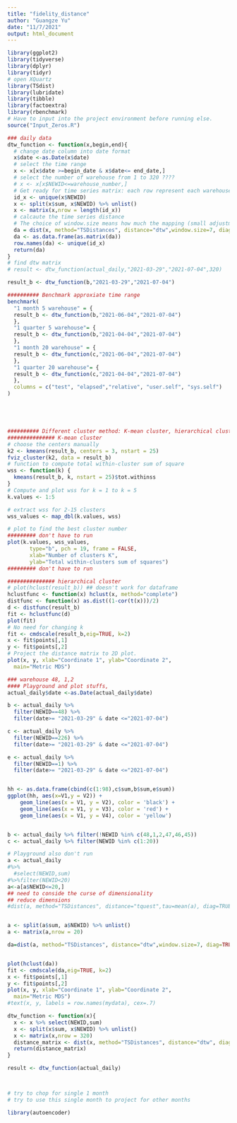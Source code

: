 ```yaml
---
title: "fidelity_distance"
author: "Guangze Yu"
date: "11/7/2021"
output: html_document
---
```


```r
library(ggplot2)
library(tidyverse)
library(dplyr)
library(tidyr)
# open XQuartz
library(TSdist)
library(lubridate)
library(tibble)
library(factoextra)
library(rbenchmark)
# Have to input into the project environment before running else.
source("Input_Zeros.R")
```


```r
### daily data
dtw_function <- function(x,begin,end){
  # change date column into date format
  x$date <-as.Date(x$date)
  # select the time range
  x <- x[x$date >=begin_date & x$date<= end_date,]
  # select the number of warehouse from 1 to 320 ????
  # x <- x[x$NEWID<=warehouse_number,]
  # Get ready for time series matrix: each row represent each warehouse, each column represnts one time spot
  id_x <- unique(x$NEWID)
  x <- split(x$sum, x$NEWID) %>% unlist()
  x <- matrix(x,nrow = length(id_x))
  # calcaute the time series distance 
  # The choice of window.size means how much the mapping (small adjustment?)
  da = dist(x, method="TSDistances", distance="dtw",window.size=7, diag=TRUE, upper=TRUE)
  da <- as.data.frame(as.matrix(da))
  row.names(da) <- unique(id_x)
  return(da)
}
# find dtw matrix
# result <- dtw_function(actual_daily,"2021-03-29","2021-07-04",320)

result_b <- dtw_function(b,"2021-03-29","2021-07-04")

########## Benchmark approxiate time range
benchmark(
  "1 month 5 warehouse" = {
  result_b <- dtw_function(b,"2021-06-04","2021-07-04")
  },
  "1 quarter 5 warehouse"= {
  result_b <- dtw_function(b,"2021-04-04","2021-07-04")
  },
  "1 month 20 warehouse" = {
  result_b <- dtw_function(c,"2021-06-04","2021-07-04")
  },
  "1 quarter 20 warehouse"= {
  result_b <- dtw_function(c,"2021-04-04","2021-07-04")
  },
  columns = c("test", "elapsed","relative", "user.self", "sys.self")
)





########## Different cluster method: K-mean cluster, hierarchical cluster
############### K-mean cluster
# choose the centers manually
k2 <- kmeans(result_b, centers = 3, nstart = 25)
fviz_cluster(k2, data = result_b)
# function to compute total within-cluster sum of square 
wss <- function(k) {
  kmeans(result_b, k, nstart = 25)$tot.withinss
}
# Compute and plot wss for k = 1 to k = 5
k.values <- 1:5

# extract wss for 2-15 clusters
wss_values <- map_dbl(k.values, wss)

# plot to find the best cluster number 
######### don't have to run
plot(k.values, wss_values,
       type="b", pch = 19, frame = FALSE, 
       xlab="Number of clusters K",
       ylab="Total within-clusters sum of squares")
######### don't have to run

############### hierarchical cluster
# plot(hclust(result_b)) ## doesn't work for dataframe
hclustfunc <- function(x) hclust(x, method="complete")
distfunc <- function(x) as.dist((1-cor(t(x)))/2)
d <- distfunc(result_b)
fit <- hclustfunc(d)
plot(fit)
# No need for changing k
fit <- cmdscale(result_b,eig=TRUE, k=2)
x <- fit$points[,1]
y <- fit$points[,2]
# Project the distance matrix to 2D plot. 
plot(x, y, xlab="Coordinate 1", ylab="Coordinate 2",
  main="Metric MDS")

### warehouse 48, 1,2 
#### Playground and plot stuffs, 
actual_daily$date <-as.Date(actual_daily$date)

b <- actual_daily %>% 
  filter(NEWID==48) %>%
  filter(date>= "2021-03-29" & date <="2021-07-04")

c <- actual_daily %>% 
  filter(NEWID==226) %>%
  filter(date>= "2021-03-29" & date <="2021-07-04")

e <- actual_daily %>% 
  filter(NEWID==1) %>%
  filter(date>= "2021-03-29" & date <="2021-07-04")


hh <- as.data.frame(cbind(c(1:98),c$sum,b$sum,e$sum))
ggplot(hh, aes(x=V1,y = V2)) +
    geom_line(aes(x = V1, y = V2), color = 'black') +
    geom_line(aes(x = V1, y = V3), color = 'red') +
    geom_line(aes(x = V1, y = V4), color = 'yellow')


b <- actual_daily %>% filter(!NEWID %in% c(48,1,2,47,46,45))
c <- actual_daily %>% filter(NEWID %in% c(1:20))
```


```r
# Playground also don't run
a <- actual_daily 
#%>%
  #select(NEWID,sum) 
#%>%filter(NEWID<20)
a<-a[a$NEWID<=20,]
## need to conside the curse of dimensionality 
## reduce dimensions
#dist(a, method="TSDistances", distance="tquest",tau=mean(a), diag=TRUE, upper=TRUE)


a <- split(a$sum, a$NEWID) %>% unlist()
a <- matrix(a,nrow = 20)

da=dist(a, method="TSDistances", distance="dtw",window.size=7, diag=TRUE, upper=TRUE)


plot(hclust(da))
fit <- cmdscale(da,eig=TRUE, k=2)
x <- fit$points[,1]
y <- fit$points[,2]
plot(x, y, xlab="Coordinate 1", ylab="Coordinate 2",
  main="Metric MDS")
#text(x, y, labels = row.names(mydata), cex=.7)

dtw_function <- function(x){
  x <- x %>% select(NEWID,sum)
  x <- split(x$sum, x$NEWID) %>% unlist()
  x <- matrix(x,nrow = 320)
  distance_matrix <- dist(x, method="TSDistances", distance="dtw", diag=TRUE, upper=TRUE,window.size=7)
  return(distance_matrix)
}

result <- dtw_function(actual_daily)



# try to chop for single 1 month
# try to use this single month to project for other months
```


```r
library(autoencoder)
```


